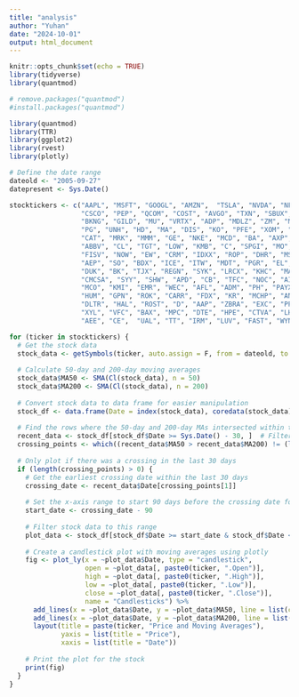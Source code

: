 ```yaml
---
title: "analysis"
author: "Yuhan"
date: "2024-10-01"
output: html_document
---
```


```r
knitr::opts_chunk$set(echo = TRUE)
library(tidyverse)
library(quantmod)
```

```r

# remove.packages("quantmod")
#install.packages("quantmod")

library(quantmod)
library(TTR)
library(ggplot2)
library(rvest)
library(plotly)

# Define the date range
dateold <- "2005-09-27"
datepresent <- Sys.Date()

stocktickers <- c("AAPL", "MSFT", "GOOGL", "AMZN",  "TSLA", "NVDA", "NFLX", "INTC", "AMD", "PYPL", "ADBE", 
                  "CSCO", "PEP", "QCOM", "COST", "AVGO", "TXN", "SBUX", "AMAT", "AMGN", "HON", "INTU", "ISRG", 
                  "BKNG", "GILD", "MU", "VRTX", "ADP", "MDLZ", "ZM", "MRNA", "ORCL", "WMT", "V", "JNJ", "JPM", 
                  "PG", "UNH", "HD", "MA", "DIS", "KO", "PFE", "XOM", "T", "CSX", "LMT", "RTX", "GS", "IBM", 
                  "CAT", "MRK", "MMM", "GE", "NKE", "MCD", "BA", "AXP", "CVX", "WBA", "VZ", "DOW", "BMY", "LLY", 
                  "ABBV", "CL", "TGT", "LOW", "KMB", "C", "SPGI", "MO", "MET", "BLK", "TMO", "UNP", "ADSK", "SNPS", 
                  "FISV", "NOW", "EW", "CRM", "IDXX", "ROP", "DHR", "MS", "SCHW", "PLD", "CCI", "NSC", "DG", "AON", 
                  "AEP", "SO", "BDX", "ICE", "ITW", "MDT", "PGR", "EL", "CI", "USB", "TRV", "CME", "PNC", "EOG", 
                  "DUK", "BK", "TJX", "REGN", "SYK", "LRCX", "KHC", "MAR", "DE", "SLB", "F", "PSA", "GM", 
                  "CMCSA", "SYY", "SHW", "APD", "CB", "TFC", "NOC", "AIG", "PRU", "ALL", "STZ", "SRE", "ECL", 
                  "MCO", "KMI", "EMR", "WEC", "AFL", "ADM", "PH", "PAYX", "CTSH", "ETN", "TEL", "MKC", "ZTS", 
                  "HUM", "GPN", "ROK", "CARR", "FDX", "KR", "MCHP", "ANSS", "NEM", "CDNS", "MSI", "RMD", 
                  "DLTR", "HAL", "ROST", "D", "AAP", "ZBRA", "EXC", "PPG", "FMC", "OKE", "EQR", "TTWO", 
                  "XYL", "VFC", "BAX", "MPC", "DTE", "HPE", "CTVA", "LHX", "VTRS", "CNP", "HPQ", 
                  "AEE", "CE",  "UAL", "TT", "IRM", "LUV", "FAST", "WYNN", "MOS", "HOLX", "FTNT", "ODFL")

for (ticker in stocktickers) {
  # Get the stock data
  stock_data <- getSymbols(ticker, auto.assign = F, from = dateold, to = datepresent, return.class = 'xts')
  
  # Calculate 50-day and 200-day moving averages
  stock_data$MA50 <- SMA(Cl(stock_data), n = 50)
  stock_data$MA200 <- SMA(Cl(stock_data), n = 200)
  
  # Convert stock data to data frame for easier manipulation
  stock_df <- data.frame(Date = index(stock_data), coredata(stock_data))
  
  # Find the rows where the 50-day and 200-day MAs intersected within the last 30 days
  recent_data <- stock_df[stock_df$Date >= Sys.Date() - 30, ]  # Filter for the last 30 days
  crossing_points <- which((recent_data$MA50 > recent_data$MA200) != (lag(recent_data$MA50) > lag(recent_data$MA200)))
  
  # Only plot if there was a crossing in the last 30 days
  if (length(crossing_points) > 0) {
    # Get the earliest crossing date within the last 30 days
    crossing_date <- recent_data$Date[crossing_points[1]]
    
    # Set the x-axis range to start 90 days before the crossing date for context
    start_date <- crossing_date - 90
    
    # Filter stock data to this range
    plot_data <- stock_df[stock_df$Date >= start_date & stock_df$Date <= datepresent, ]
    
    # Create a candlestick plot with moving averages using plotly
    fig <- plot_ly(x = ~plot_data$Date, type = "candlestick",
                   open = ~plot_data[, paste0(ticker, ".Open")],
                   high = ~plot_data[, paste0(ticker, ".High")],
                   low = ~plot_data[, paste0(ticker, ".Low")],
                   close = ~plot_data[, paste0(ticker, ".Close")],
                   name = "Candlesticks") %>%
      add_lines(x = ~plot_data$Date, y = ~plot_data$MA50, line = list(color = 'blue'), name = "50-Day MA") %>%
      add_lines(x = ~plot_data$Date, y = ~plot_data$MA200, line = list(color = 'red'), name = "200-Day MA") %>%
      layout(title = paste(ticker, "Price and Moving Averages"),
             yaxis = list(title = "Price"),
             xaxis = list(title = "Date"))
    
    # Print the plot for the stock
    print(fig)
  }
}

```

